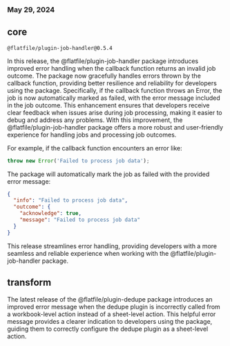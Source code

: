 ### May 29, 2024

## core

`@flatfile/plugin-job-handler@0.5.4`

In this release, the @flatfile/plugin-job-handler package introduces improved error handling when the callback function returns an invalid job outcome.
The package now gracefully handles errors thrown by the callback function, providing better resilience and reliability for developers using the package.
Specifically, if the callback function throws an Error, the job is now automatically marked as failed, with the error message included in the job outcome.
This enhancement ensures that developers receive clear feedback when issues arise during job processing, making it easier to debug and address any problems.
With this improvement, the @flatfile/plugin-job-handler package offers a more robust and user-friendly experience for handling jobs and processing job outcomes.

For example, if the callback function encounters an error like:

```typescript
throw new Error('Failed to process job data');
```

The package will automatically mark the job as failed with the provided error message:

```json
{
  "info": "Failed to process job data",
  "outcome": {
    "acknowledge": true,
    "message": "Failed to process job data"
  }
}
```

This release streamlines error handling, providing developers with a more seamless and reliable experience when working with the @flatfile/plugin-job-handler package.

## transform

The latest release of the @flatfile/plugin-dedupe package introduces an improved error message when the dedupe plugin is incorrectly called from a workbook-level action instead of a sheet-level action.
This helpful error message provides a clearer indication to developers using the package, guiding them to correctly configure the dedupe plugin as a sheet-level action.
